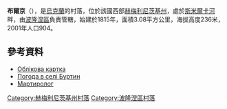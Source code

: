 '''布爾京'''（{{lang-uk|Буртин}}），是[[烏克蘭|烏克蘭]]的村落，位於該國西部[[赫梅利尼茨基州|赫梅利尼茨基州]]，處於[[斯米爾卡河|斯米爾卡河]]畔，由[[波隆涅區|波隆涅區]]負責管轄，始建於1815年，面積3.08平方公里，海拔高度236米，2001年人口904。

==參考資料==
*[http://gska2.rada.gov.ua/pls/z7502/A005?rdat1=11.04.2015&rf7571=36522 Облікова картка]{{dead link|date=2018年2月 |bot=InternetArchiveBot |fix-attempted=yes }}
* [http://weather.in.ua/ua/hmel'nickaja/2349 Погода в селі Буртин]{{Wayback|url=http://weather.in.ua/ua/hmel%27nickaja/2349 |date=20111220114838 }}
* [https://web.archive.org/web/20140310184645/http://memorialholodomors.org.ua/PDF/Khmelnytsky/%D0%9F%D0%BE%D0%BB%D0%BE%D0%BD%D1%81%D1%8C%D0%BA%D0%B8%D0%B9%20%D1%80%D0%B0%D0%B9%D0%BE%D0%BD.pdf Мартиролог]

{{DEFAULTSORT:Буртин}}
[[Category:赫梅利尼茨基州村落|Category:赫梅利尼茨基州村落]]
[[Category:波隆涅區村落|Category:波隆涅區村落]]


{{Khmelnytskyi-geo-stub}}